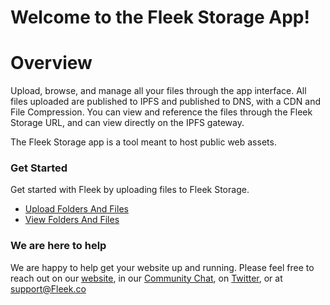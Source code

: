 # Welcome to the Fleek Storage App!

# Overview

Upload, browse, and manage all your files through the app interface. All files uploaded are published to IPFS and published to DNS, with a CDN and File Compression. You can view and reference the files through the Fleek Storage URL, and can view directly on the IPFS gateway.

The Fleek Storage app is a tool meant to host public web assets.

### Get Started

Get started with Fleek by uploading files to Fleek Storage.

- [Upload Folders And Files](/Storage/StorageApp/UploadFoldersAndFiles/)
- [View Folders And Files](/Storage/StorageApp/ViewFoldersAndFiles/)

### We are here to help

We are happy to help get your website up and running. Please feel free to reach out on our [website](https://Fleek.co), in our [Community Chat](https://join.slack.com/t/fleek-public/shared_invite/zt-bxna7y1d-PbVdut4rgHt5jM6Zjg9g9A), on [Twitter](https://twitter.com/FleekHQ), or at support@Fleek.co
